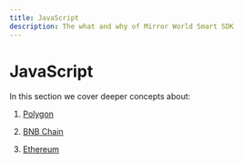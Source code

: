 ```yaml
---
title: JavaScript
description: The what and why of Mirror World Smart SDK
---
```


# JavaScript

In this section we cover deeper concepts about:

1. [Polygon](https://mirrorworld.fun/docs/api-reference/js/Polygon)

2. [BNB Chain](https://mirrorworld.fun/docs/api-reference/js/BNBChain)

3. [Ethereum](https://mirrorworld.fun/docs/api-reference/js/Ethereum)

